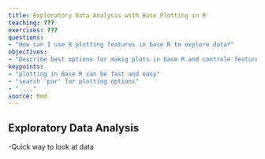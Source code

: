 ```yaml
---
title: Exploratory Data Analysis with Base Plotting in R
teaching: ???
exercises: ???
questions:
- "How can I use R plotting features in base R to explore data?"
objectives:
- "Describe best options for makig plots in base R and controle features for that."
keypoints:
- "plotting in Base R can be fast and easy"
- "search 'par' for plotting options"
- "...."
source: Rmd
---
```


## Exploratory Data Analysis

-Quick way to look at data




